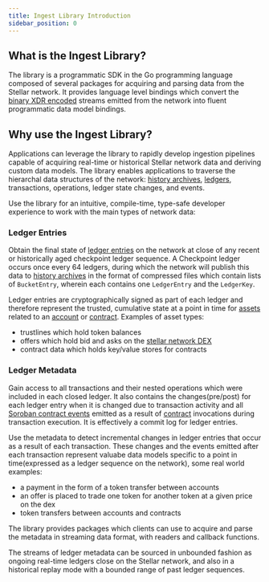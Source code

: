 ```yaml
---
title: Ingest Library Introduction
sidebar_position: 0
---
```


## What is the Ingest Library?

The library is a programmatic SDK in the Go programming language composed of several packages for acquiring and parsing data from the Stellar network. It provides language level bindings which convert the [binary XDR encoded](https://developers.stellar.org/docs/learn/encyclopedia/data-format/xdr) streams emitted from the network into fluent programmatic data model bindings.

## Why use the Ingest Library?

Applications can leverage the library to rapidly develop ingestion pipelines capable of acquiring real-time or historical Stellar network data and deriving custom data models. The library enables applications to traverse the hierarchal data structures of the network: [history archives](https://developers.stellar.org/docs/validators/admin-guide/environment-preparation#history-archives), [ledgers](https://developers.stellar.org/docs/learn/fundamentals/stellar-data-structures/ledgers), transactions, operations, ledger state changes, and events.

Use the library for an intuitive, compile-time, type-safe developer experience to work with the main types of network data:

### Ledger Entries

Obtain the final state of [ledger entries](/docs/learn/fundamentals/stellar-data-structures/ledgers.mdx) on the network at close of any recent or historically aged checkpoint ledger sequence. A Checkpoint ledger occurs once every 64 ledgers, during which the network will publish this data to [history archives](https://developers.stellar.org/docs/validators/admin-guide/environment-preparation#history-archives) in the format of compressed files which contain lists of `BucketEntry`, wherein each contains one `LedgerEntry` and the `LedgerKey`.

Ledger entries are cryptographically signed as part of each ledger and therefore represent the trusted, cumulative state at a point in time for [assets](/docs/learn/fundamentals/stellar-data-structures/assets.mdx) related to an [account](/docs/learn/fundamentals/stellar-data-structures/accounts) or [contract](https://developers.stellar.org/docs/learn/encyclopedia/storage/persisting-data). Examples of asset types:

- trustlines which hold token balances
- offers which hold bid and asks on the [stellar network DEX](https://developers.stellar.org/docs/learn/encyclopedia/sdex/liquidity-on-stellar-sdex-liquidity-pools#sdex)
- contract data which holds key/value stores for contracts

### Ledger Metadata

Gain access to all transactions and their nested operations which were included in each closed ledger. It also contains the changes(pre/post) for each ledger entry when it is changed due to transaction activity and all [Soroban contract events](https://developers.stellar.org/docs/learn/encyclopedia/contract-development/events) emitted as a result of [contract](https://developers.stellar.org/docs/learn/fundamentals/stellar-data-structures/contracts) invocations during transaction execution. It is effectively a commit log for ledger entries.

Use the metadata to detect incremental changes in ledger entries that occur as a result of each transaction. These changes and the events emitted after each transaction represent valuabe data models specific to a point in time(expressed as a ledger sequence on the network), some real world examples:

- a payment in the form of a token transfer between accounts
- an offer is placed to trade one token for another token at a given price on the dex
- token transfers between accounts and contracts

The library provides packages which clients can use to acquire and parse the metadata in streaming data format, with readers and callback functions.

The streams of ledger metadata can be sourced in unbounded fashion as ongoing real-time ledgers close on the Stellar network, and also in a historical replay mode with a bounded range of past ledger sequences.

